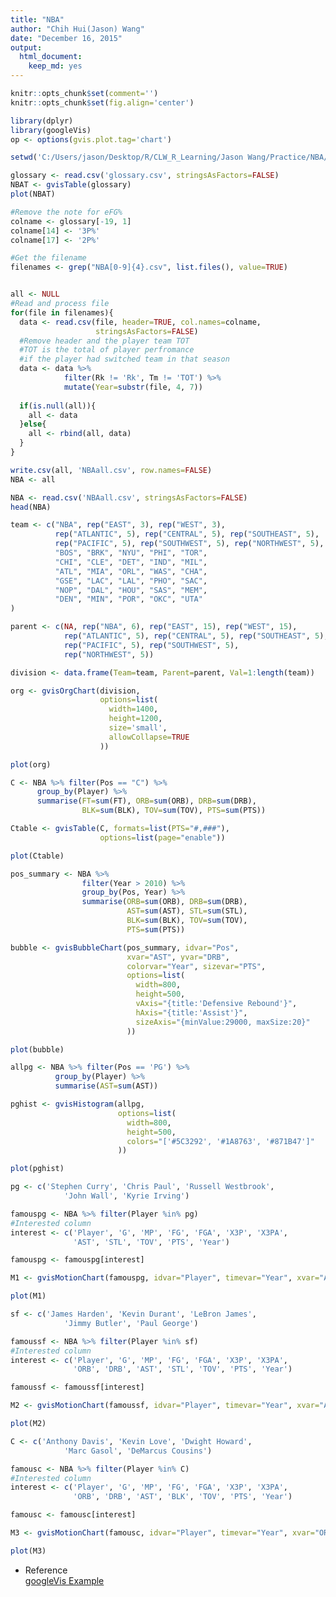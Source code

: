 ---
title: "NBA"
author: "Chih Hui(Jason) Wang"
date: "December 16, 2015"
output: 
  html_document: 
    keep_md: yes
---

```{r setup, include=FALSE}
knitr::opts_chunk$set(comment='')
knitr::opts_chunk$set(fig.align='center')
```

```{r package, message=FALSE}
library(dplyr)
library(googleVis)
op <- options(gvis.plot.tag='chart')
```

```{r setwd}
setwd('C:/Users/jason/Desktop/R/CLW_R_Learning/Jason Wang/Practice/NBA/Data')
```

```{r, results='asis'}
glossary <- read.csv('glossary.csv', stringsAsFactors=FALSE)
NBAT <- gvisTable(glossary)
plot(NBAT)
```

```{r dataprocess, eval=FALSE}
#Remove the note for eFG%
colname <- glossary[-19, 1]
colname[14] <- '3P%'
colname[17] <- '2P%'

#Get the filename
filenames <- grep("NBA[0-9]{4}.csv", list.files(), value=TRUE)


all <- NULL
#Read and process file
for(file in filenames){
  data <- read.csv(file, header=TRUE, col.names=colname,
                   stringsAsFactors=FALSE)
  #Remove header and the player team TOT
  #TOT is the total of player perfromance
  #if the player had switched team in that season
  data <- data %>%
            filter(Rk != 'Rk', Tm != 'TOT') %>%
            mutate(Year=substr(file, 4, 7))
  
  if(is.null(all)){
    all <- data
  }else{
    all <- rbind(all, data)
  }
}

write.csv(all, 'NBAall.csv', row.names=FALSE)
NBA <- all
```

```{r data}
NBA <- read.csv('NBAall.csv', stringsAsFactors=FALSE)
head(NBA)
```

```{r team, results='asis'}
team <- c("NBA", rep("EAST", 3), rep("WEST", 3),
          rep("ATLANTIC", 5), rep("CENTRAL", 5), rep("SOUTHEAST", 5),
          rep("PACIFIC", 5), rep("SOUTHWEST", 5), rep("NORTHWEST", 5),
          "BOS", "BRK", "NYU", "PHI", "TOR",
          "CHI", "CLE", "DET", "IND", "MIL",
          "ATL", "MIA", "ORL", "WAS", "CHA",
          "GSE", "LAC", "LAL", "PHO", "SAC",
          "NOP", "DAL", "HOU", "SAS", "MEM",
          "DEN", "MIN", "POR", "OKC", "UTA"
)

parent <- c(NA, rep("NBA", 6), rep("EAST", 15), rep("WEST", 15),
            rep("ATLANTIC", 5), rep("CENTRAL", 5), rep("SOUTHEAST", 5),
            rep("PACIFIC", 5), rep("SOUTHWEST", 5),
            rep("NORTHWEST", 5))

division <- data.frame(Team=team, Parent=parent, Val=1:length(team))

org <- gvisOrgChart(division,
                    options=list(
                      width=1400,
                      height=1200,
                      size='small',
                      allowCollapse=TRUE
                    ))

plot(org)
```


```{r ctable, results='asis'}
C <- NBA %>% filter(Pos == "C") %>%
      group_by(Player) %>%
      summarise(FT=sum(FT), ORB=sum(ORB), DRB=sum(DRB),
                BLK=sum(BLK), TOV=sum(TOV), PTS=sum(PTS))

Ctable <- gvisTable(C, formats=list(PTS="#,###"),
                    options=list(page="enable"))

plot(Ctable)
```


```{r summary, results='asis'}
pos_summary <- NBA %>%
                filter(Year > 2010) %>%
                group_by(Pos, Year) %>%
                summarise(ORB=sum(ORB), DRB=sum(DRB),
                          AST=sum(AST), STL=sum(STL),
                          BLK=sum(BLK), TOV=sum(TOV),
                          PTS=sum(PTS))

bubble <- gvisBubbleChart(pos_summary, idvar="Pos",
                          xvar="AST", yvar="DRB",
                          colorvar="Year", sizevar="PTS",
                          options=list(
                            width=800,
                            height=500,
                            vAxis="{title:'Defensive Rebound'}", 
                            hAxis="{title:'Assist'}",
                            sizeAxis="{minValue:29000, maxSize:20}"
                          ))

plot(bubble)
```

```{r pghist, results='asis'}
allpg <- NBA %>% filter(Pos == 'PG') %>%
          group_by(Player) %>%
          summarise(AST=sum(AST))

pghist <- gvisHistogram(allpg,
                        options=list(
                          width=800,
                          height=500,
                          colors="['#5C3292', '#1A8763', '#871B47']"
                        ))

plot(pghist)
```


```{r pg, results='asis'}
pg <- c('Stephen Curry', 'Chris Paul', 'Russell Westbrook',
            'John Wall', 'Kyrie Irving')

famouspg <- NBA %>% filter(Player %in% pg)
#Interested column
interest <- c('Player', 'G', 'MP', 'FG', 'FGA', 'X3P', 'X3PA',
              'AST', 'STL', 'TOV', 'PTS', 'Year')

famouspg <- famouspg[interest]

M1 <- gvisMotionChart(famouspg, idvar="Player", timevar="Year", xvar="AST", yvar="PTS")

plot(M1)
```

```{r sf, results='asis'}
sf <- c('James Harden', 'Kevin Durant', 'LeBron James',
            'Jimmy Butler', 'Paul George')

famoussf <- NBA %>% filter(Player %in% sf)
#Interested column
interest <- c('Player', 'G', 'MP', 'FG', 'FGA', 'X3P', 'X3PA',
              'ORB', 'DRB', 'AST', 'STL', 'TOV', 'PTS', 'Year')

famoussf <- famoussf[interest]

M2 <- gvisMotionChart(famoussf, idvar="Player", timevar="Year", xvar="AST", yvar="PTS")

plot(M2)
```

```{r c, results='asis'}
C <- c('Anthony Davis', 'Kevin Love', 'Dwight Howard',
            'Marc Gasol', 'DeMarcus Cousins')

famousc <- NBA %>% filter(Player %in% C)
#Interested column
interest <- c('Player', 'G', 'MP', 'FG', 'FGA', 'X3P', 'X3PA',
              'ORB', 'DRB', 'AST', 'BLK', 'TOV', 'PTS', 'Year')

famousc <- famousc[interest]

M3 <- gvisMotionChart(famousc, idvar="Player", timevar="Year", xvar="ORB", yvar="PTS")

plot(M3)
```


* Reference    
[googleVis Example](https://cran.r-project.org/web/packages/googleVis/vignettes/googleVis_examples.html)
